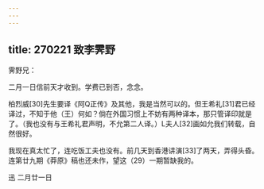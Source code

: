 ```yaml
---
---
---
```

title: 270221 致李霁野
---




霁野兄：

二月一日信前天才收到。学费已到否，念念。

柏烈威[30]先生要译《阿Q正传》及其他，我是当然可以的。但王希礼[31]君已经译过，不知于他（王）何如？倘在外国习惯上不妨有两种译本，那只管译印就是了。（我也没有与王希礼君声明，不允第二人译。）L夫人[32]画如允我们转载，自然很好。

我现在真太忙了，连吃饭工夫也没有。前几天到香港讲演[33]了两天，弄得头昏。连第廿九期《莽原》稿也还未作，望这（29）一期暂缺我的。

迅 二月廿一日